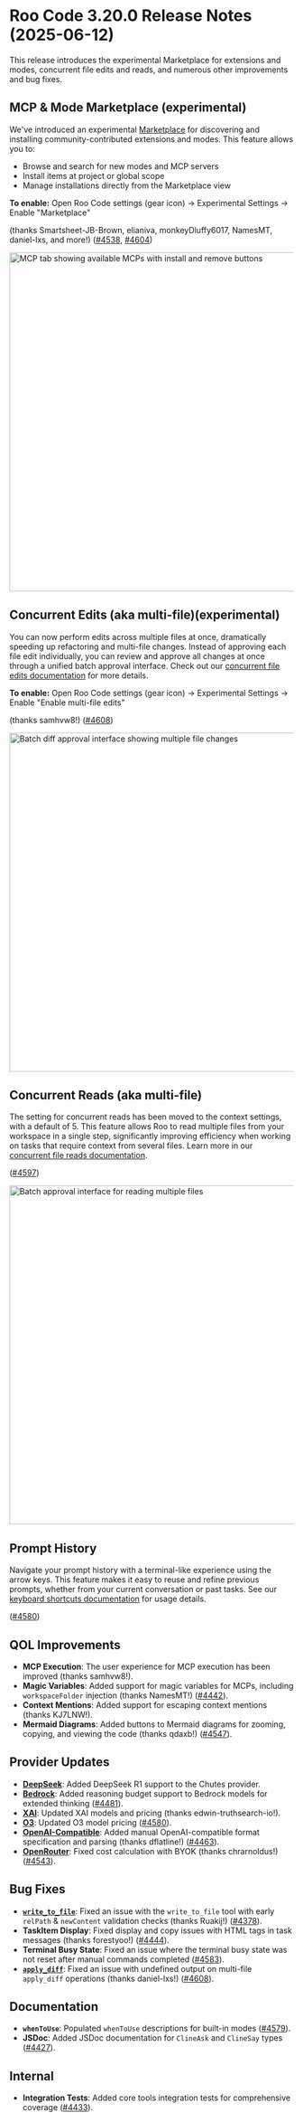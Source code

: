 # Roo Code 3.20.0 Release Notes (2025-06-12)

This release introduces the experimental Marketplace for extensions and modes, concurrent file edits and reads, and numerous other improvements and bug fixes.

## MCP & Mode Marketplace (experimental)

We've introduced an experimental [Marketplace](/features/marketplace) for discovering and installing community-contributed extensions and modes. This feature allows you to:
- Browse and search for new modes and MCP servers
- Install items at project or global scope
- Manage installations directly from the Marketplace view

**To enable:** Open Roo Code settings (gear icon) → Experimental Settings → Enable "Marketplace"

(thanks Smartsheet-JB-Brown, elianiva, monkeyDluffy6017, NamesMT, daniel-lxs, and more!) ([#4538](https://github.com/RooCodeInc/Roo-Code/pull/4538), [#4604](https://github.com/RooCodeInc/Roo-Code/pull/4604))

<img src="/img/marketplace/marketplace-1.png" alt="MCP tab showing available MCPs with install and remove buttons" width="600" />

## Concurrent Edits (aka multi-file)(experimental)

You can now perform edits across multiple files at once, dramatically speeding up refactoring and multi-file changes. Instead of approving each file edit individually, you can review and approve all changes at once through a unified batch approval interface. Check out our [concurrent file edits documentation](/features/experimental/concurrent-file-edits) for more details.

**To enable:** Open Roo Code settings (gear icon) → Experimental Settings → Enable "Enable multi-file edits"

(thanks samhvw8!) ([#4608](https://github.com/RooCodeInc/Roo-Code/pull/4608))

<img src="/img/concurrent-file-edits/concurrent-file-edits-1.png" alt="Batch diff approval interface showing multiple file changes" width="600" />

## Concurrent Reads (aka multi-file)

The setting for concurrent reads has been moved to the context settings, with a default of 5. This feature allows Roo to read multiple files from your workspace in a single step, significantly improving efficiency when working on tasks that require context from several files. Learn more in our [concurrent file reads documentation](/features/concurrent-file-reads).

([#4597](https://github.com/RooCodeInc/Roo-Code/pull/4597))

<img src="/img/concurrent-file-reads/concurrent-file-reads-2.png" alt="Batch approval interface for reading multiple files" width="600" />

## Prompt History

Navigate your prompt history with a terminal-like experience using the arrow keys. This feature makes it easy to reuse and refine previous prompts, whether from your current conversation or past tasks. See our [keyboard shortcuts documentation](/features/keyboard-shortcuts#command-line-style-prompt-history-navigation) for usage details.

([#4580](https://github.com/RooCodeInc/Roo-Code/pull/4580))

## QOL Improvements

*   **MCP Execution**: The user experience for MCP execution has been improved (thanks samhvw8!).
*   **Magic Variables**: Added support for magic variables for MCPs, including `workspaceFolder` injection (thanks NamesMT!) ([#4442](https://github.com/RooCodeInc/Roo-Code/pull/4442)).
*   **Context Mentions**: Added support for escaping context mentions (thanks KJ7LNW!).
*   **Mermaid Diagrams**: Added buttons to Mermaid diagrams for zooming, copying, and viewing the code (thanks qdaxb!) ([#4547](https://github.com/RooCodeInc/Roo-Code/pull/4547)).

## Provider Updates

*   **[DeepSeek](/providers/deepseek)**: Added DeepSeek R1 support to the Chutes provider.
*   **[Bedrock](/providers/bedrock)**: Added reasoning budget support to Bedrock models for extended thinking ([#4481](https://github.com/RooCodeInc/Roo-Code/pull/4481)).
*   **[XAI](/providers/xai)**: Updated XAI models and pricing (thanks edwin-truthsearch-io!).
*   **[O3](/providers/openai)**: Updated O3 model pricing ([#4580](https://github.com/RooCodeInc/Roo-Code/pull/4580)).
*   **[OpenAI-Compatible](/providers/openai-compatible)**: Added manual OpenAI-compatible format specification and parsing (thanks dflatline!) ([#4463](https://github.com/RooCodeInc/Roo-Code/pull/4463)).
*   **[OpenRouter](/providers/openrouter)**: Fixed cost calculation with BYOK (thanks chrarnoldus!) ([#4543](https://github.com/RooCodeInc/Roo-Code/pull/4543)).

## Bug Fixes

*   **[`write_to_file`](/advanced-usage/available-tools/write-to-file)**: Fixed an issue with the `write_to_file` tool with early `relPath` & `newContent` validation checks (thanks Ruakij!) ([#4378](https://github.com/RooCodeInc/Roo-Code/pull/4378)).
*   **TaskItem Display**: Fixed display and copy issues with HTML tags in task messages (thanks forestyoo!) ([#4444](https://github.com/RooCodeInc/Roo-Code/pull/4444)).
*   **Terminal Busy State**: Fixed an issue where the terminal busy state was not reset after manual commands completed ([#4583](https://github.com/RooCodeInc/Roo-Code/pull/4583)).
*   **[`apply_diff`](/advanced-usage/available-tools/apply-diff)**: Fixed an issue with undefined output on multi-file `apply_diff` operations (thanks daniel-lxs!) ([#4608](https://github.com/RooCodeInc/Roo-Code/pull/4608)).

## Documentation

*   **`whenToUse`**: Populated `whenToUse` descriptions for built-in modes ([#4579](https://github.com/RooCodeInc/Roo-Code/pull/4579)).
*   **JSDoc**: Added JSDoc documentation for `ClineAsk` and `ClineSay` types ([#4427](https://github.com/RooCodeInc/Roo-Code/pull/4427)).

## Internal

*   **Integration Tests**: Added core tools integration tests for comprehensive coverage ([#4433](https://github.com/RooCodeInc/Roo-Code/pull/4433)).